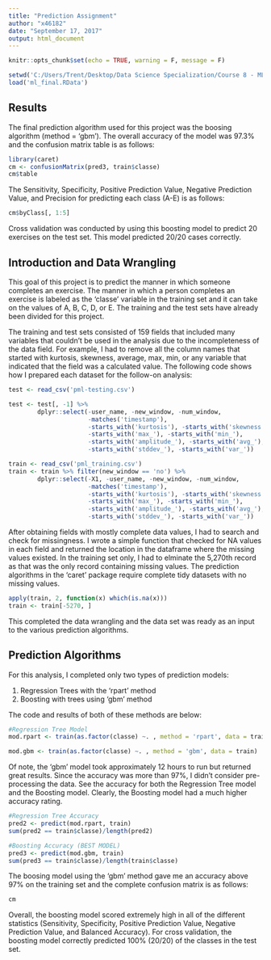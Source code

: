 ```yaml
---
title: "Prediction Assignment"
author: "x46182"
date: "September 17, 2017"
output: html_document
---
```


```r
knitr::opts_chunk$set(echo = TRUE, warning = F, message = F)
```

```r
setwd('C:/Users/Trent/Desktop/Data Science Specialization/Course 8 - ML/Final_Project')
load('ml_final.RData')
```

## Results

The final prediction algorithm used for this project was the boosing algorithm (method = 'gbm').  The overall accuracy of the model was 97.3% and the confusion matrix table is as follows: 

```r
library(caret)
cm <- confusionMatrix(pred3, train$classe)
cm$table
```

The Sensitivity, Specificity, Positive Prediction Value, Negative Prediction Value, and Precision for predicting each class (A-E) is as follows: 

```r
cm$byClass[, 1:5]
```

Cross validation was conducted by using this boosting model to predict 20 exercises on the test set.  This model predicted 20/20 cases correctly.


## Introduction and Data Wrangling

This goal of this project is to predict the manner in which someone completes an exercise.  The manner in which a person completes an exercise is labeled as the 'classe' variable in the training set and it can take on the values of A, B, C, D, or E.  The training and the test sets have already been divided for this project. 

The training and test sets consisted of 159 fields that included many variables that couldn't be used in the analysis due to the incompleteness of the data field.  For example, I had to remove all the column names that started with kurtosis, skewness, average, max, min, or any variable that indicated that the field was a calculated value.  The following code shows how I prepared each dataset for the follow-on analysis: 


```r
test <- read_csv('pml-testing.csv')

test <- test[, -1] %>% 
        dplyr::select(-user_name, -new_window, -num_window, 
                      -matches('timestamp'), 
                      -starts_with('kurtosis'), -starts_with('skewness'), 
                      -starts_with('max_'), -starts_with('min_'), 
                      -starts_with('amplitude_'), -starts_with('avg_'), 
                      -starts_with('stddev_'), -starts_with('var_'))

train <- read_csv('pml_training.csv')
train <- train %>% filter(new_window == 'no') %>% 
        dplyr::select(-X1, -user_name, -new_window, -num_window,
                      -matches('timestamp'), 
                      -starts_with('kurtosis'), -starts_with('skewness'), 
                      -starts_with('max_'), -starts_with('min_'), 
                      -starts_with('amplitude_'), -starts_with('avg_'), 
                      -starts_with('stddev_'), -starts_with('var_'))
```

After obtaining fields with mostly complete data values, I had to search and check for missingness.  I wrote a simple function that checked for NA values in each field and returned the location in the dataframe where the missing values existed.  In the training set only, I had to elminate the 5,270th record as that was the only record containing missing values.  The prediction algorithms in the 'caret' package require complete tidy datasets with no missing values.

```r
apply(train, 2, function(x) which(is.na(x)))
train <- train[-5270, ]
```

This completed the data wrangling and the data set was ready as an input to the various prediction algorithms.

## Prediction Algorithms

For this analysis, I completed only two types of prediction models: 

1. Regression Trees with the 'rpart' method
2. Boosting with trees using 'gbm' method

The code and results of both of these methods are below: 

```r
#Regression Tree Model
mod.rpart <- train(as.factor(classe) ~. , method = 'rpart', data = train)

mod.gbm <- train(as.factor(classe) ~. , method = 'gbm', data = train)
```

Of note, the 'gbm' model took approximately 12 hours to run but returned great results.  Since the accuracy was more than 97%, I didn't consider pre-processing the data.  See the accuracy for both the Regression Tree model and the Boosting model.  Clearly, the Boosting model had a much higher accuracy rating.

```r
#Regression Tree Accuracy
pred2 <- predict(mod.rpart, train)
sum(pred2 == train$classe)/length(pred2)

#Boosting Accuracy (BEST MODEL)
pred3 <- predict(mod.gbm, train)
sum(pred3 == train$classe)/length(train$classe)

```

The boosing model using the 'gbm' method gave me an accuracy above 97% on the training set and the complete confusion matrix is as follows:

```r
cm
```

Overall, the boosting model scored extremely high in all of the different statistics (Sensitivity, Specificity, Positive Prediction Value, Negative Prediction Value, and Balanced Accuracy).  For cross validation, the boosting model correctly predicted 100% (20/20) of the classes in the test set.
